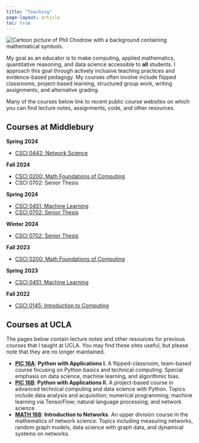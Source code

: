 ```yaml
---
title: "Teaching"
page-layout: article
toc: true
---
```



<img src="assets/img/phil-trail-1.jpg" class="img-responsive-larger img-profile-right" alt="Cartoon picture of Phil Chodrow with a background containing mathematical symbols."> 

My goal as an educator is to make computing, applied mathematics, quantitative reasoning, and data science accessible to **all** students. I approach this goal through actively inclusive teaching practices and evidence-based pedagogy. My courses often involve include flipped classrooms, project-based learning, structured group work, writing assignments, and alternative grading. 

Many of the courses below link to recent public course websites on which you can find lecture notes, assignments, code, and other resources. 


## Courses at Middlebury

**Spring 2024**

- [CSCI 0442: Network Science](https://network-science-notes.github.io/)

**Fall 2024**

- [CSCI 0200: Math Foundations of Computing](https://middcs.github.io/csci-0200/syllabus.html)
- CSCI 0702: Senior Thesis


**Spring 2024**

- [CSCI 0451: Machine Learning](https://middlebury-csci-0451.github.io/CSCI-0451-s24/)
- [CSCI 0702: Senior Thesis](https://www.philchodrow.prof/csci-702-ws24/)

**Winter 2024**

- [CSCI 0702: Senior Thesis](https://www.philchodrow.prof/csci-702-ws24/)

**Fall 2023**

- [CSCI 0200: Math Foundations of Computing](https://www.philchodrow.prof/CSCI-0200)

**Spring 2023**

- [CSCI 0451: Machine Learning](https://middlebury-csci-0451.github.io/CSCI-0451-s23/syllabus.html)

**Fall 2022**

- [CSCI 0145: Introduction to Computing](https://www.philchodrow.prof/CSCI-0145/)

## Courses at UCLA

The pages below contain lecture notes and other resources for previous courses that I taught at UCLA. You may find these sites useful, but please note that they are no longer maintained. 

-  **[PIC 16A](https://philchodrow.github.io/PIC16A/)**: **Python with Applications I.** A flipped-classroom, team-based course focusing on Python basics and technical computing. Special emphasis on data science, machine learning, and algorithmic bias.
-   **[PIC 16B](https://philchodrow.github.io/PIC16B/)**: **Python with Applications II.** A project-based course in advanced technical computing and data science with Python. Topics include data analysis and acquisition; numerical programming; machine learning via TensorFlow; natural language processing; and network science. 
-  **[MATH 168](http://www.philchodrow.prof/intro-networks/)**: **Introduction to Networks**. An upper division course in the mathematics of network science. Topics including measuring networks, random graph models, data science with graph data, and dynamical systems on networks.
